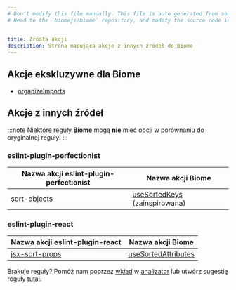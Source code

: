 ```yaml
---
# Don't modify this file manually. This file is auto generated from source, and you will lose your changes next time the website is built.
# Head to the `biomejs/biome` repository, and modify the source code in there.


title: Źródła akcji
description: Strona mapująca akcje z innych źródeł do Biome
---
```

    
## Akcje ekskluzywne dla Biome
- [organizeImports](/assist/actions/organize-imports) 
## Akcje z innych źródeł
:::note
Niektóre reguły **Biome** mogą **nie** mieć opcji w porównaniu do oryginalnej reguły.
:::
### eslint-plugin-perfectionist
| Nazwa akcji eslint-plugin-perfectionist | Nazwa akcji Biome |
| ---- | ---- |
| [sort-objects](https://perfectionist.dev/rules/sort-objects) |[useSortedKeys](/assist/actions/use-sorted-keys) (zainspirowana) |
### eslint-plugin-react
| Nazwa akcji eslint-plugin-react | Nazwa akcji Biome |
| ---- | ---- |
| [jsx-sort-props](https://github.com/jsx-eslint/eslint-plugin-react/blob/master/docs/rules/jsx-sort-props.md) |[useSortedAttributes](/assist/actions/use-sorted-attributes) |

Brakuje reguły? Pomóż nam poprzez [wkład](https://github.com/biomejs/biome/blob/main/CONTRIBUTING.md) w [analizator](https://github.com/biomejs/biome/blob/main/crates/biome_analyze/CONTRIBUTING.md) lub utwórz sugestię reguły [tutaj](https://github.com/biomejs/biome/discussions/categories/rule-suggestion).
